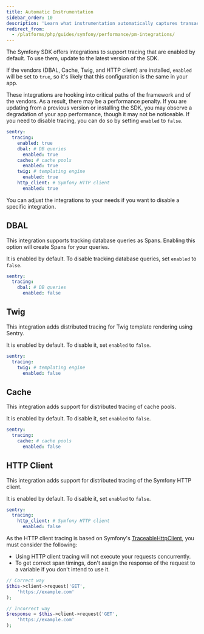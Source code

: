```yaml
---
title: Automatic Instrumentation
sidebar_order: 10
description: 'Learn what instrumentation automatically captures transactions.'
redirect_from:
  - /platforms/php/guides/symfony/performance/pm-integrations/
---
```


The Symfony SDK offers integrations to support tracing that are enabled by default. To use them, update to the latest version of the SDK.

If the vendors (DBAL, Cache, Twig, and HTTP client) are installed, `enabled` will be set to `true`, so it's likely that this configuration is the same in your app.

These integrations are hooking into critical paths of the framework and of the vendors. As a result, there may be a performance penalty. If you are updating from a previous version or installing the SDK, you may observe a degradation of your app performance, though it may not be noticeable. If you need to disable tracing, you can do so by setting `enabled` to `false`.

```yaml {filename:config/packages/sentry.yaml}
sentry:
  tracing:
    enabled: true
    dbal: # DB queries
      enabled: true
    cache: # cache pools
      enabled: true
    twig: # templating engine
      enabled: true
    http_client: # Symfony HTTP client
      enabled: true
```

You can adjust the integrations to your needs if you want to disable a specific integration.

## DBAL

This integration supports tracking database queries as Spans. Enabling this option will create Spans for your queries.

It is enabled by default. To disable tracking database queries, set `enabled` to `false`.

```yaml {filename:config/packages/sentry.yaml}
sentry:
  tracing:
    dbal: # DB queries
      enabled: false
```

## Twig

This integration adds distributed tracing for Twig template rendering using Sentry.

It is enabled by default. To disable it, set `enabled` to `false`.

```yaml {filename:config/packages/sentry.yaml}
sentry:
  tracing:
    twig: # templating engine
      enabled: false
```

## Cache

This integration adds support for distributed tracing of cache pools.

It is enabled by default. To disable it, set `enabled` to `false`.

```yaml {filename:config/packages/sentry.yaml}
sentry:
  tracing:
    cache: # cache pools
      enabled: false
```

## HTTP Client

This integration adds support for distributed tracing of the Symfony HTTP client.

It is enabled by default. To disable it, set `enabled` to `false`.

```yaml {filename:config/packages/sentry.yaml}
sentry:
  tracing:
    http_client: # Symfony HTTP client
      enabled: false
```

As the HTTP client tracing is based on Symfony's [TraceableHttpClient](https://github.com/symfony/symfony/blob/558fec00b0fa92dc1499434355e5a35de162bbe7/src/Symfony/Component/HttpClient/TraceableHttpClient.php), you must consider the following:

- Using HTTP client tracing will not execute your requests concurrently.
- To get correct span timings, don't assign the response of the request to a variable if you don't intend to use it.

```php
// Correct way
$this->client->request('GET',
    'https://example.com'
);

// Incorrect way
$response = $this->client->request('GET',
    'https://example.com'
);
```
